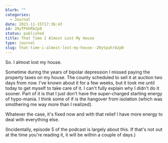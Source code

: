 ```yaml
---
blurb: ""
categories:
  - Journal
date: 2021-11-15T17:36:43
id: 20yTPUhRb2p0
status: published
title: That Time I Almost Lost My House
type: journal
slug: that-time-i-almost-lost-my-house--20ytpuhrb2p0
---
```


So. I almost lost my house. 

Sometime during the years of bipolar depression I missed paying the property taxes on my house. The county scheduled to sell it at auction two days from now. I've known about it for a few weeks, but it took me until today to get myself to take care of it. I can't fully explain why I didn't do it sooner. Part of it is that I just don't have the super-charged starting energy of hypo-mania. I think some of if is the hangover from isolation (which was smothering me way more than I realized). 

Whatever the case, it's fixed now and with that relief I have more energy to deal with everything else.

(Incidentally, episode 5 of the podcast is largely about this. If that's not out at the time you're reading it, it will be within a couple of days.)



